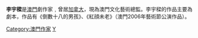 {{Unreferenced |time=2009-11-04T09:12:38+00:00 }}
{{Expand|time=2012-05-21T08:22:44+00:00 }}
'''李宇樑'''是[[澳門|澳門]]劇作家﹐曾居[[加拿大|加拿大]]，現為澳門文化藝術總監。李宇樑的作品主要為劇本，作品有《倒數十八的男孩》、《紅顔未老》（澳門2006年藝術節公演作品）。

{{China-writer-stub}}
[[Category:澳門作家|Category:澳門作家]]
[[Category:李姓|Y]]